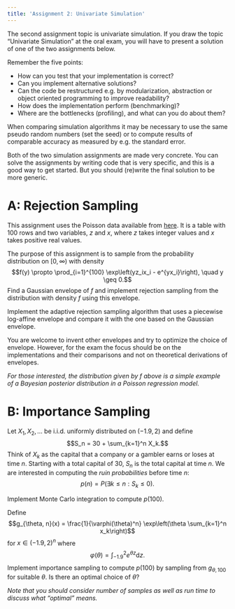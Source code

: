 ```yaml
---
title: 'Assignment 2: Univariate Simulation'
---
```


The second assignment topic is univariate simulation.
If you draw the topic "Univariate Simulation" at the
oral exam, you will have to present a solution of one of the two assignments below.

Remember the five points:

* How can you test that your implementation is correct?
* Can you implement alternative solutions?
* Can the code be restructured e.g. by modularization, abstraction or object oriented programming to improve readability?
* How does the implementation perform (benchmarking)?
* Where are the bottlenecks (profiling), and what can you do about them?

When comparing simulation algorithms it may be necessary to use the
same pseudo random numbers (set the seed) or to compute results of
comparable accuracy as measured by e.g. the standard error.

Both of the two simulation assignments are made very concrete. You can
solve the assignments by writing code that is very specific, and this is
a good way to get started. But you should (re)write the final
solution to be more generic.

# A: Rejection Sampling

This assignment uses the Poisson data available from [here](data/poisson.csv).
It is a table with 100 rows and two variables, $z$ and $x$, where $z$ takes integer values and $x$
takes positive real values.

The purpose of this assignment is to sample from the probability distribution on $[0, \infty)$ with density
$$f(y) \propto \prod_{i=1}^{100}  \exp\left(yz_ix_i - e^{yx_i}\right), \quad y \geq 0.$$
Find a Gaussian envelope of $f$ and implement rejection sampling from the distribution with
density $f$ using this envelope.

Implement the adaptive rejection sampling algorithm that uses a piecewise
log-affine envelope and compare it with the one based on the Gaussian
envelope.

You are welcome to invent other envelopes and try to optimize the choice of envelope. However, for
the exam the focus should be on the implementations and their comparisons and not on theoretical
derivations of envelopes.

*For those interested, the distribution given by $f$ above is a simple example of a
Bayesian posterior distribution in a Poisson regression model.*

# B: Importance Sampling

Let $X_1, X_2, \ldots$ be i.i.d. uniformly distributed on $(-1.9, 2)$ and
define
$$S_n = 30 + \sum_{k=1}^n X_k.$$
Think of $X_k$ as the capital that a company or a gambler earns or loses at time $n$.
Starting with a total capital of 30, $S_n$ is the total capital at time $n$.
We are interested in computing the *ruin probabilities* before time $n$:
$$p(n) = P(\exists k \leq n: S_k \leq 0).$$

Implement Monte Carlo integration to compute $p(100)$.

Define
$$g_{\theta, n}(x) = \frac{1}{\varphi(\theta)^n} \exp\left(\theta \sum_{k=1}^n x_k\right)$$
for $x \in (-1.9, 2)^n$ where
$$\varphi(\theta) = \int_{-1.9}^2 e^{\theta z} \mathrm{d}z.$$
Implement importance sampling to compute $p(100)$ by sampling from $g_{\theta, 100}$
for suitable $\theta$. Is there an optimal choice of $\theta$?

*Note that you should consider number of samples as well as run time
to discuss what "optimal" means.*
